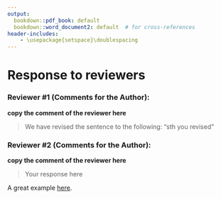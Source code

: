 ```yaml
---
output: 
  bookdown::pdf_book: default
  bookdown::word_document2: default  # for cross-references
header-includes:
    - \usepackage{setspace}\doublespacing
---
```

# Response to reviewers {-}

### Reviewer #1 (Comments for the Author): {-}
**copy the comment of the reviewer here**

> We have revised the sentence to the following: "sth you revised"


### Reviewer #2 (Comments for the Author): {-}
**copy the comment of the reviewer here**

> Your response here

A great example [here](https://github.com/SchlossLab/Tomkovich_PEG3350_mSphere_2021/blob/master/submission/response_to_reviewers.md).  
